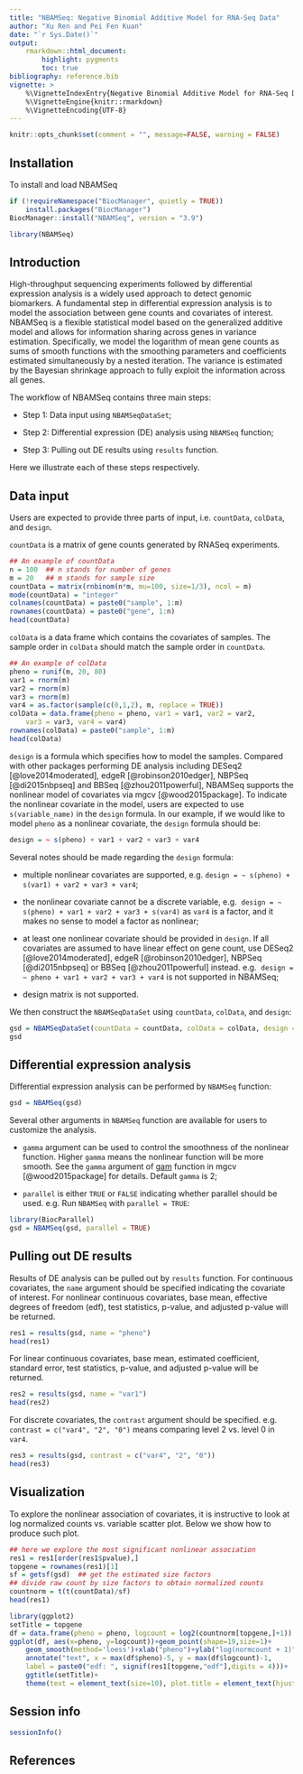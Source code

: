 ```yaml
---
title: "NBAMSeq: Negative Binomial Additive Model for RNA-Seq Data"
author: "Xu Ren and Pei Fen Kuan"
date: "`r Sys.Date()`"
output: 
    rmarkdown::html_document:
        highlight: pygments
        toc: true
bibliography: reference.bib
vignette: >
    %\VignetteIndexEntry{Negative Binomial Additive Model for RNA-Seq Data}
    %\VignetteEngine{knitr::rmarkdown}
    %\VignetteEncoding{UTF-8}
---
```



```r
knitr::opts_chunk$set(comment = "", message=FALSE, warning = FALSE)
```

## Installation

To install and load NBAMSeq

```r
if (!requireNamespace("BiocManager", quietly = TRUE))
    install.packages("BiocManager")
BiocManager::install("NBAMSeq", version = "3.9")
```

```r
library(NBAMSeq)
```

## Introduction

High-throughput sequencing experiments followed by differential expression 
analysis is a widely used approach to detect genomic biomarkers. A fundamental 
step in differential expression analysis is to model the association between 
gene counts and covariates of interest. NBAMSeq is a flexible statistical model 
based on the generalized additive model and allows for information sharing 
across genes in variance estimation. Specifically, we model the logarithm of 
mean gene counts as sums of smooth functions with the smoothing parameters and 
coefficients estimated simultaneously by a nested iteration. The variance is 
estimated by the Bayesian shrinkage approach to fully exploit the information 
across all genes. 

The workflow of NBAMSeq contains three main steps:

* Step 1: Data input using `NBAMSeqDataSet`;

* Step 2: Differential expression (DE) analysis using `NBAMSeq` function;

* Step 3: Pulling out DE results using `results` function. 

Here we illustrate each of these steps respectively.

## Data input

Users are expected to provide three parts of input, i.e. `countData`, 
`colData`, and `design`.

`countData` is a matrix of gene counts generated by RNASeq experiments.

```r
## An example of countData
n = 100  ## n stands for number of genes
m = 20   ## m stands for sample size
countData = matrix(rnbinom(n*m, mu=100, size=1/3), ncol = m)
mode(countData) = "integer"
colnames(countData) = paste0("sample", 1:m)
rownames(countData) = paste0("gene", 1:n)
head(countData)
```

`colData` is a data frame which contains the covariates of samples. The sample
order in `colData` should match the sample order in `countData`.

```r
## An example of colData
pheno = runif(m, 20, 80)
var1 = rnorm(m)
var2 = rnorm(m)
var3 = rnorm(m)
var4 = as.factor(sample(c(0,1,2), m, replace = TRUE))
colData = data.frame(pheno = pheno, var1 = var1, var2 = var2,
    var3 = var3, var4 = var4)
rownames(colData) = paste0("sample", 1:m)
head(colData)
```

`design` is a formula which specifies how to model the samples. Compared 
with other packages performing DE analysis including 
DESeq2 [@love2014moderated], edgeR [@robinson2010edger], NBPSeq [@di2015nbpseq] 
and BBSeq [@zhou2011powerful], NBAMSeq supports the nonlinear model of 
covariates via mgcv [@wood2015package]. To indicate the nonlinear covariate in 
the model, users are expected to use `s(variable_name)` in the `design` 
formula. In our example, if we would like to model `pheno` as a nonlinear 
covariate, the `design` formula should be: 

```r
design = ~ s(pheno) + var1 + var2 + var3 + var4
```

Several notes should be made regarding the `design` formula:

* multiple nonlinear covariates are supported, 
e.g. `design = ~ s(pheno) + s(var1) + var2 + var3 + var4`;

* the nonlinear covariate cannot be a discrete variable, e.g. 
`design = ~ s(pheno) + var1 + var2 + var3 + s(var4)` as `var4` is a factor, 
and it makes no sense to model a factor as nonlinear; 

* at least one nonlinear covariate should be provided in `design`. If all 
covariates are assumed to have linear effect on gene count, use DESeq2 
[@love2014moderated], edgeR [@robinson2010edger], NBPSeq [@di2015nbpseq] or
BBSeq [@zhou2011powerful] instead. e.g. 
`design = ~ pheno + var1 + var2 + var3 + var4` is not supported in NBAMSeq;

* design matrix is not supported. 

We then construct the `NBAMSeqDataSet` using `countData`, `colData`, 
and `design`: 

```r
gsd = NBAMSeqDataSet(countData = countData, colData = colData, design = design)
gsd
```

## Differential expression analysis

Differential expression analysis can be performed by `NBAMSeq` function:

```r
gsd = NBAMSeq(gsd)
```

Several other arguments in `NBAMSeq` function are available for users to 
customize the analysis.

* `gamma` argument can be used to control the smoothness of the nonlinear 
function. Higher `gamma` means the nonlinear function will be more smooth. 
See the `gamma` argument of 
[gam](https://stat.ethz.ch/R-manual/R-devel/library/mgcv/html/gam.html) 
function in mgcv [@wood2015package] for details. Default `gamma` is 2;

* `parallel` is either `TRUE` or `FALSE` indicating whether parallel should be
used. e.g. Run `NBAMSeq` with `parallel = TRUE`:

```r
library(BiocParallel)
gsd = NBAMSeq(gsd, parallel = TRUE)
```


## Pulling out DE results

Results of DE analysis can be pulled out by `results` function. For continuous
covariates, the `name` argument should be specified indicating the covariate of
interest. For nonlinear continuous covariates, base mean, effective degrees of 
freedom (edf), test statistics, p-value, and adjusted p-value will be returned.

```r
res1 = results(gsd, name = "pheno")
head(res1)
```

For linear continuous covariates, base mean, estimated coefficient, standard 
error, test statistics, p-value, and adjusted p-value will be returned.

```r
res2 = results(gsd, name = "var1")
head(res2)
```

For discrete covariates, the `contrast` argument should be specified. e.g. 
`contrast = c("var4", "2", "0")` means comparing level 2 vs. level 0 in `var4`.

```r
res3 = results(gsd, contrast = c("var4", "2", "0"))
head(res3)
```

## Visualization

To explore the nonlinear association of covariates, it is instructive to look
at log normalized counts vs. variable scatter plot. Below we show how to 
produce such plot.

```r
## here we explore the most significant nonlinear association
res1 = res1[order(res1$pvalue),]
topgene = rownames(res1)[1]  
sf = getsf(gsd)  ## get the estimated size factors
## divide raw count by size factors to obtain normalized counts
countnorm = t(t(countData)/sf) 
head(res1)
```

```r
library(ggplot2)
setTitle = topgene
df = data.frame(pheno = pheno, logcount = log2(countnorm[topgene,]+1))
ggplot(df, aes(x=pheno, y=logcount))+geom_point(shape=19,size=1)+
    geom_smooth(method='loess')+xlab("pheno")+ylab("log(normcount + 1)")+
    annotate("text", x = max(df$pheno)-5, y = max(df$logcount)-1, 
    label = paste0("edf: ", signif(res1[topgene,"edf"],digits = 4)))+
    ggtitle(setTitle)+
    theme(text = element_text(size=10), plot.title = element_text(hjust = 0.5))
```

## Session info

```r
sessionInfo()
```


## References
